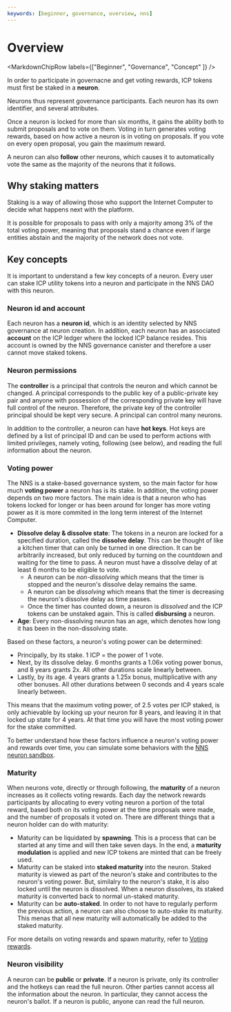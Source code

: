 ```yaml
---
keywords: [beginner, governance, overview, nns]
---
```



# Overview

<MarkdownChipRow labels={["Beginner", "Governance", "Concept" ]} />

In order to participate in governacne and get voting rewards, ICP tokens must first
be staked in a **neuron**.

Neurons thus represent governance participants. Each neuron has its own identifier, and
several attributes.

Once a neuron is locked for more than six months, it gains the ability
both to submit proposals and to vote on them. Voting in turn generates
voting rewards, based on how active a neuron is in voting on proposals.
If you vote on every open proposal, you gain the maximum reward.

A neuron can also **follow** other neurons, which causes it to
automatically vote the same as the majority of the neurons that it
follows.

## Why staking matters

Staking is a way of allowing those who support the Internet Computer to
decide what happens next with the platform.

It is possible for proposals to pass with only a
majority among 3% of the total voting power, meaning that proposals
stand a chance even if large entities abstain and the majority of the
network does not vote.


## Key concepts

It is important to understand a few key concepts of a neuron.
Every user can stake ICP utility tokens into a neuron and participate in the NNS DAO with this neuron.

### Neuron id and account
Each neuron has a **neuron id**, which is an identity selected by NNS governance at neuron creation.
In addition, each neuron has an associated **account** on the ICP ledger where the locked ICP balance resides. This account is owned by the NNS governance canister and therefore a user cannot move staked tokens.

### Neuron permissions
The **controller** is a principal that controls the neuron and which cannot be changed. A principal corresponds to the public key of a public-private key pair and anyone with possession of the corresponding private key will have full control of the neuron. Therefore, the private key of the controller principal should be kept very secure. A principal can control many neurons.

In addition to the controller, a neuron can have **hot keys**. Hot keys are defined by a list of principal ID and can be used to perform actions with limited privileges, namely voting, following (see below), and reading the full information about the neuron.

### Voting power
The NNS is a stake-based governance system, so the main factor for how much **voting power** a neuron has is its stake. In addition, the
 voting power depends on two more factors.
 The main idea is that a neuron who has tokens locked for longer or has been around for longer has more voting power as it is more commited in the long term interest of the Internet Computer.

* **Dissolve delay & dissolve state**: The tokens in a neuron are locked for a specified duration, called the **dissolve delay**. This can be thought of like a kitchen timer that can only be turned in one direction. It can be arbitrarily increased, but only reduced by turning on the countdown and waiting for the time to pass. A neuron must have a dissolve delay of at least 6 months to be eligible to vote.
  * A neuron can be _non-dissolving_ which means that the timer is stopped and the neuron's dissolve delay remains the same.
  * A neuron can be _dissolving_ which means that the timer is decreasing the neuron's dissolve delay as time passes.
  * Once the timer has counted down, a neuron is _dissolved_ and the ICP tokens can be unstaked again. This is called **disbursing** a neuron.
* **Age**: Every non-dissolving neuron has an age, which denotes how long it has been in the non-dissolving state.

Based on these factors, a neuron's voting power can be determined:
* Principally, by its stake. 1 ICP = the power of 1 vote.
* Next, by its dissolve delay. 6 months grants a 1.06x voting power bonus, and 8 years grants 2x. All other durations scale linearly between.
* Lastly, by its age. 4 years grants a 1.25x bonus, multiplicative with any other bonuses. All other durations between 0 seconds and 4 years scale linearly between.

This means that the maximum voting power, of 2.5 votes per ICP staked,
is only achievable by locking up your neuron for 8 years, and leaving it
in that locked up state for 4 years. At that time you will have the most
voting power for the stake committed.

To better understand how these factors influence a neuron's voting power and rewards over time, you can simulate some behaviors with the [NNS neuron sandbox](https://klgza-cqaaa-aaaak-qcz5a-cai.icp0.io/).

### Maturity
When neurons vote, directly or through following, the **maturity** of a neuron increases as it collects voting rewards.
Each day the network rewards participants by allocating to every voting neuron a portion of the total reward, based both on its voting power at the time
proposals were made, and the number of proposals it voted on.
There are different things that a neuron holder can do with maturity:
* Maturity can be liquidated by **spawning**. This is a process that can be started at any time and will then take seven days. In the end, a **maturity modulation** is applied and new ICP tokens are minted that can be freely used.
* Maturity can be staked into **staked maturity** into the neuron. Staked maturity is viewed as part of the neuron's stake and contributes to the neuron's voting power. But, similalry to the neuron's stake, it is also locked until the neuron is dissolved. When a neuron dissolves, its staked maturity is converted back to normal un-staked maturity.
* Maturity can be **auto-staked**. In order to not have to regularly perform the previous action, a neuron can also choose to auto-stake its maturity. This menas that all new maturity will automatically be added to the staked maturity.

For more details on voting rewards and spawn maturity, refer to [Voting rewards](/docs/current/developer-docs/daos/nns/staking-voting-rewards).

### Neuron visibility
A neuron can be **public** or **private**.
If a neuron is private, only its controller and the hotkeys can read the full neuron. Other parties cannot access all the information about the neuron.
In particular, they cannot access the neuron's ballot.
If a neuron is public, anyone can read the full neuron.
